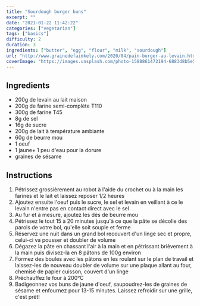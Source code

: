 ```yaml
---
title: "Sourdough burger buns"
excerpt: ""
date: "2021-01-22 11:42:22"
categories: ["vegetarian"]
tags: ["basics"]
difficulty: 2
duration: 3
ingredients: ["butter", "egg", "flour", "milk", "sourdough"]
url: "http://www.grainedefaimkely.com/2020/04/pain-burger-au-levain.html"
coverImage: "https://images.unsplash.com/photo-1588861472194-6883d8b5e552?ixlib=rb-1.2.1&ixid=MXwxMjA3fDB8MHxwaG90by1wYWdlfHx8fGVufDB8fHw%3D&auto=format&fit=crop&w=700&q=72"
---
```


## Ingredients

- 200g de levain au lait maison
- 200g de farine semi-complète T110
- 300g de farine T45
- 8g de sel
- 16g de sucre
- 200g de lait à température ambiante
- 60g de beurre mou
- 1 oeuf
- 1 jaune+ 1 peu d'eau pour la dorure
- graines de sésame

## Instructions

1. Pétrissez grossièrement au robot à l'aide du crochet ou à la main les farines et le lait et laissez reposer 1/2 heures
2. Ajoutez ensuite l'oeuf puis le sucre, le sel et levain en veillant à ce le levain n'entre pas en contact direct avec le sel
3. Au fur et à mesure, ajoutez les dés de beurre mou
4. Pétrissez le tout 15 à 20 minutes jusqu'à ce que la pâte se décolle des parois de votre bol, qu'elle soit souple et ferme
5. Réservez une nuit dans un grand bol recouvert d'un linge sec et propre, celui-ci va pousser et doubler de volume
6. Dégazez la pâte en chassant l'air à la main et en pétrissant brièvement à la main puis divisez-la en 8 pâtons de 100g environ
7. Formez des boules avec les pâtons en les roulant sur le plan de travail et laissez-les de nouveau doubler de volume sur une plaque allant au four, chemisé de papier cuisson, couvert d'un linge
8. Préchauffez le four à 200°C
9. Badigeonnez vos buns de jaune d'oeuf, saupoudrez-les de graines de sésame et enfournez pour 13-15 minutes. Laissez refroidir sur une grille, c'est prêt!

